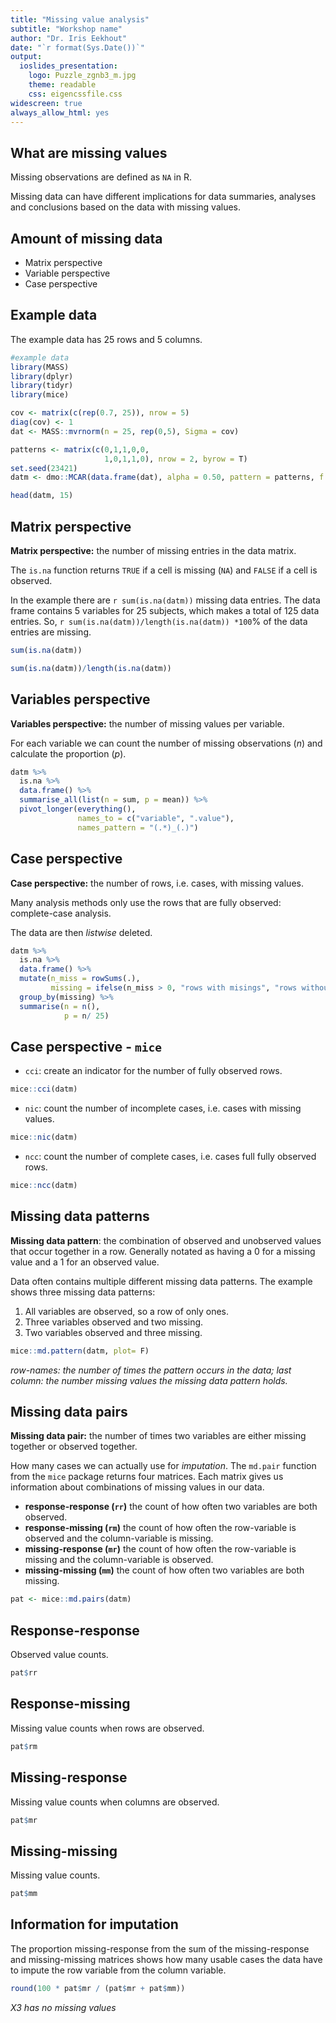 ```yaml
---
title: "Missing value analysis"
subtitle: "Workshop name"
author: "Dr. Iris Eekhout"
date: "`r format(Sys.Date())`"
output: 
  ioslides_presentation:
    logo: Puzzle_zgnb3_m.jpg
    theme: readable
    css: eigencssfile.css
widescreen: true
always_allow_html: yes
---
```

## What are missing values

Missing observations are defined as `NA` in R. 

Missing data can have different implications for data summaries, analyses and conclusions based on the data with missing values. 

## Amount of missing data

* Matrix perspective
* Variable perspective
* Case perspective

## Example data {.smaller}

<!--A data example is used to demonstrate the methods to explore missing values. 
. -->
The example data has 25 rows and 5 columns.

```r
#example data 
library(MASS)
library(dplyr)
library(tidyr)
library(mice)

cov <- matrix(c(rep(0.7, 25)), nrow = 5)
diag(cov) <- 1
dat <- MASS::mvrnorm(n = 25, rep(0,5), Sigma = cov)

patterns <- matrix(c(0,1,1,0,0,
                     1,0,1,1,0), nrow = 2, byrow = T)
set.seed(23421)
datm <- dmo::MCAR(data.frame(dat), alpha = 0.50, pattern = patterns, f = c(0.5, 0.5))
```

```r
head(datm, 15)
```


## Matrix perspective {.smaller}


**Matrix perspective:** the number of missing entries in the data matrix. 

The `is.na` function returns `TRUE` if a cell is missing (`NA`) and `FALSE` if a cell is observed.

In the example there are `r sum(is.na(datm))` missing data entries. The data frame contains 5 variables for 25 subjects, which makes a total of 125 data entries. So, `r sum(is.na(datm))/length(is.na(datm)) *100`% of the data entries are missing.  

```R
sum(is.na(datm))

sum(is.na(datm))/length(is.na(datm))

```


## Variables perspective {.smaller}


**Variables perspective:** the number of missing values per variable.

For each variable we can count the number of missing observations (*n*) and calculate the proportion (*p*).


```R

datm %>%
  is.na %>%
  data.frame() %>%
  summarise_all(list(n = sum, p = mean)) %>%
  pivot_longer(everything(), 
               names_to = c("variable", ".value"),
               names_pattern = "(.*)_(.)")

```

## Case perspective {.smaller}


**Case perspective:** the number of rows, i.e. cases, with missing values.

Many analysis methods only use the rows that are fully observed: complete-case analysis. 

The data are then *listwise* deleted. 

```r

datm %>% 
  is.na %>%
  data.frame() %>%
  mutate(n_miss = rowSums(.),
         missing = ifelse(n_miss > 0, "rows with misings", "rows without missing")) %>%
  group_by(missing) %>%
  summarise(n = n(),
            p = n/ 25)


```


## Case perspective - `mice` {.smaller}


* `cci`: create an indicator for the number of fully observed rows. 

```r
mice::cci(datm)
```

* `nic`: count the number of incomplete cases, i.e. cases with missing values. 

```R

mice::nic(datm)
```

* `ncc`: count the number of complete cases, i.e. cases full fully observed rows.

```R
mice::ncc(datm)
```


## Missing data patterns {.smaller}


**Missing data pattern**: the combination of observed and unobserved values that occur together in a row. 
Generally notated as having a 0 for a missing value and a 1 for an observed value. 

Data often contains multiple different missing data patterns. The example shows three missing data patterns:

1. All variables are observed, so a row of only ones. 
2. Three variables observed and two missing.
3. Two variables observed and three missing. 

```r
mice::md.pattern(datm, plot= F)
``` 

*row-names: the number of times the pattern occurs in the data; last column: the number missing values the missing data pattern holds.* 


## Missing data pairs {.smaller}


**Missing data pair:** the number of times two variables are either missing together or observed together.

How many cases we can actually use for *imputation*.  The `md.pair` function from the `mice` package returns four matrices. Each matrix gives us information about combinations of missing values in our data. 

- **response-response (`rr`)** the count of how often two variables are both observed.
- **response-missing (`rm`)** the count of how often the row-variable is observed and the column-variable is missing.
- **missing-response (`mr`)** the count of how often the row-variable is missing and the column-variable is observed.
- **missing-missing (`mm`)** the count of how often two variables are both missing. 

```r
pat <- mice::md.pairs(datm)

```


## Response-response

Observed value counts.

```r
pat$rr
```

## Response-missing

Missing value counts when rows are observed.

```r
pat$rm
```

## Missing-response

Missing value counts when columns are observed.

```r
pat$mr
```

## Missing-missing

Missing value counts.

```r
pat$mm
```


## Information for imputation


The proportion missing-response from the sum of the missing-response and missing-missing matrices shows how many usable cases the data have to impute the row variable from the column variable. 

```R

round(100 * pat$mr / (pat$mr + pat$mm))

```

*X3 has no missing values*

<!----
## Types of missing data

In research, missing data occur when a data value is unavailable. Many empirical studies encounter missing data. Missing data can occur in many stages of research due to many different causes in many different forms. 

- *Non-response*: an invited respondent does not participate in the study.
- *Intermittent missing data*: missing data on one or more of the measured variables that are used as a predictor, covariate or outcome.
- *drop-out* or *loss to follow-up*: participants in a longitudinal study do not show up at one or more repeated measurement occasions.

Each type of missing data may have different reasons, and also different implication for the methods to deal with the missing data. 
-->